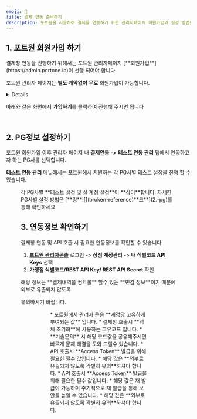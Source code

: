 ```yaml
---
emoji: 🛫
title: 결제 연동 준비하기
description: 포트원을 사용하여 결제를 연동하기 위한 관리자페이지 회원가입과 설정 방법을 안내합니다.
---
```





## 1. 포트원 회원가입 하기

<Hint style="info">
결제창 연동을 진행하기 위해서는 포트원 관리자페이지 [**회원가입**](https://admin.portone.io)이 선행 되어야 합니다.

포트원 관리자 페이지는 **별도 계약없이** **무료** 회원가입이 가능합니다.

</Hint>

<Details>
<p slot="summary"><strong>포트원 회원가입 바로하러 가기</strong></p>

* 포트원 회원가입은 "**이메일 주소"** 만 준비하시면 됩니다.
* 비밀번호는 쉽게 유추할수 없도록 “**복잡하게 설정**” 잊지마세요

</Details>

아래와 같은 화면에서 **가입하기**를 클릭하여 진행해 주시면 됩니다

<div>

<img src="/gitbook-assets/ko/screenshot 2023-02-09 12.17.08.png" alt=""/>

 

<figure><img src="/gitbook-assets/ko/screenshot 2023-02-09 12.17.15 (1).png" alt=""/><figcaption></figcaption></figure>

</div>

## 2. PG정보 설정하기

포트원 회원가입 이후 관리자 페이지 내 **결제연동** **->** **테스트 연동 관리** 탭에서 연동하고자 하는 PG사를 선택합니다.

**테스트 연동 관리** 메뉴에서는 포트원에서 지원하는 각 PG사별 테스트 설정을 진행 할 수 있습니다.

<Figure src="/gitbook-assets/ko/image (74) (1).png" caption="결제연동 -> 테스트 연동 관리" />

<Hint style="info">
각 PG사별 **테스트 설정 및 실 계정 설정**이 **상이**합니다. 자세한 PG사별 설정 방법은 [**링**![](broken-reference)**크**](2.-pg)를 통해 확인하세요

</Hint>

## 3. 연동정보 확인하기

결제창 연동 및 API 호출 시 필요한 연동정보를 확인할 수 있습니다.

1. [**포트원 관리자콘솔**](https://admin.portone.io) 로그인 -> **상점 계정관리** -> **내 식별코드 API Keys** 선택
2. **가맹점 식별코드/REST API Key/ REST API Secret** 확인

<Hint style="danger">
해당 정보는 **결제내역을 컨트롤** 할수 있는 **민감 정보**이기 때문에 외부로 유출되지 않도록

유의하시기 바랍니다.

</Hint>

<Figure src="/gitbook-assets/ko/image (53) (1).png" caption="포트원 관리자콘솔 로그인 -> 상점 계정관리 -> 내 식별코드 API Keys 선택" />

<Figure src="/gitbook-assets/ko/image (80).png" caption="가맹점 식별코드/REST API Key/ REST API Secret 확인" />

<Tabs>
<Tab title="가맹점 식별코드">
* 포트원에서 관리자 콘솔 **계정당 고유하게 부여되는 값** 입니다.
* 결제창 호출시 **객체 초기화**에 사용하는 고유코드 입니다.
* **기술문의** 시 해당 코드값을 공유해주시면 빠르게 문제 해결을 도와 드릴수 있습니다.

</Tab>

<Tab title="REST API 키">
* API 호출시 **Access Token** 발급을 위해 필요한 필수 값입니다.
* 해당 값은 **외부로 유출되지 않도록 각별히 유의**하셔야 합니다.

</Tab>

<Tab title="REST API secret">
* API 호출시 **Access Token** 발급을 위해 필요한 필수 값입니다.
* 해당 값은 재 발급이 가능하며 주기적으로 재 발급을 통해 보안을 높일 수 있습니다.
* 해당 값은 **외부로 유출되지 않도록 각별히 유의**하셔야 합니다.

</Tab>
</Tabs>

